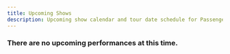 ```yaml
---
title: Upcoming Shows
description: Upcoming show calendar and tour date schedule for Passenger Lounge.
---
```


<!-- Page title left out so it can be generated -->

<PageDescription>

</PageDescription>

### There are no upcoming performances at this time.
